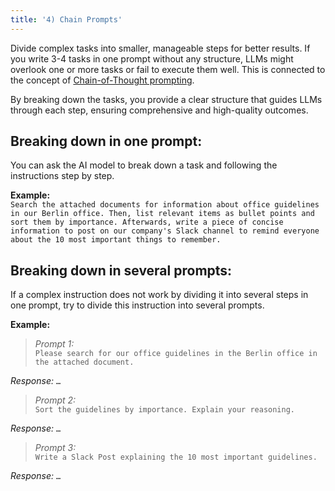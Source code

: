 ```yaml
---
title: '4) Chain Prompts'
---
```


Divide complex tasks into smaller, manageable steps for better results.
If you write 3-4 tasks in one prompt without any structure, LLMs might overlook one or more tasks or fail to execute them well. This is connected to the concept of [Chain-of-Thought prompting](/prompt-engineering/chain-of-thought).

By breaking down the tasks, you provide a clear structure that guides LLMs through each step, ensuring comprehensive and high-quality outcomes.

## Breaking down in one prompt:
You can ask the AI model to break down a task and following the instructions step by step.

**Example:** <br />
`Search the attached documents for information about office guidelines in our Berlin office. Then, list relevant items as bullet points and sort them by importance.
Afterwards, write a piece of concise information to post on our company's Slack channel to remind everyone about the 10 most important things to remember.`

## Breaking down in several prompts:
If a complex instruction does not work by dividing it into several steps in one prompt, try to divide this instruction into several prompts.

**Example:** <br />
>_Prompt 1:_<br />
`Please search for our office guidelines in the Berlin office in the attached document.` <br />

_Response:_ `…`
>
>_Prompt 2:_<br />
`Sort the guidelines by importance. Explain your reasoning.`

_Response:_ `…`
>
>_Prompt 3:_<br />
`Write a Slack Post explaining the 10 most important guidelines.`

_Response:_ `…`

